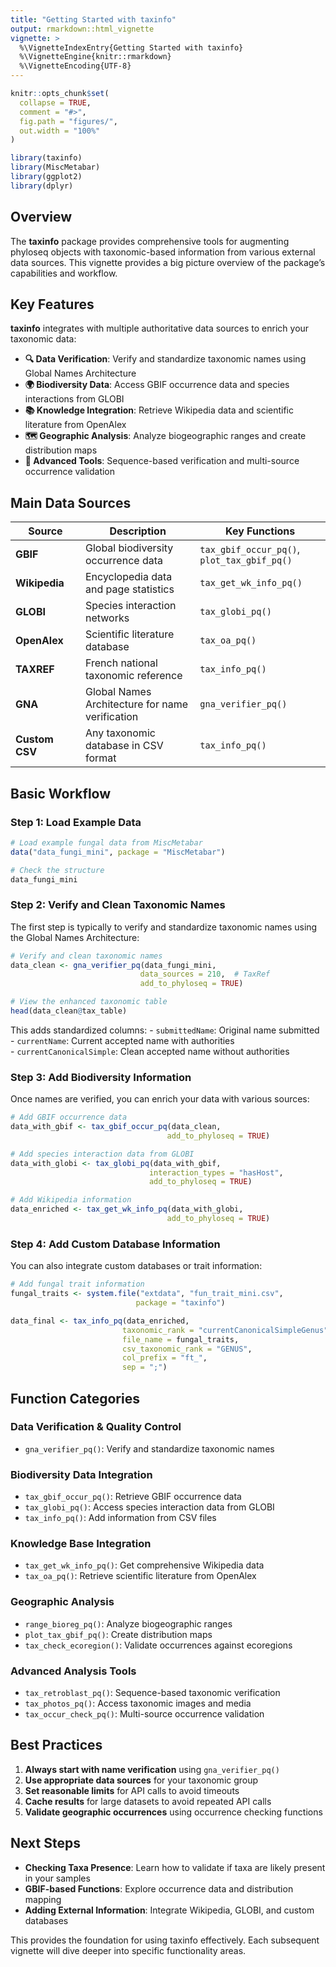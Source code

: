 ```yaml
---
title: "Getting Started with taxinfo"
output: rmarkdown::html_vignette
vignette: >
  %\VignetteIndexEntry{Getting Started with taxinfo}
  %\VignetteEngine{knitr::rmarkdown}
  %\VignetteEncoding{UTF-8}
---
```


```r
knitr::opts_chunk$set(
  collapse = TRUE,
  comment = "#>",
  fig.path = "figures/",
  out.width = "100%"
)
```

```r
library(taxinfo)
library(MiscMetabar)
library(ggplot2)
library(dplyr)
```

## Overview

The **taxinfo** package provides comprehensive tools for augmenting phyloseq objects with taxonomic-based information from various external data sources. This vignette provides a big picture overview of the package's capabilities and workflow.

## Key Features

**taxinfo** integrates with multiple authoritative data sources to enrich your taxonomic data:

- **🔍 Data Verification**: Verify and standardize taxonomic names using Global Names Architecture
- **🌍 Biodiversity Data**: Access GBIF occurrence data and species interactions from GLOBI  
- **📚 Knowledge Integration**: Retrieve Wikipedia data and scientific literature from OpenAlex
- **🗺️ Geographic Analysis**: Analyze biogeographic ranges and create distribution maps
- **🔬 Advanced Tools**: Sequence-based verification and multi-source occurrence validation

## Main Data Sources

| Source | Description | Key Functions |
|--------|-------------|---------------|
| **GBIF** | Global biodiversity occurrence data | `tax_gbif_occur_pq()`, `plot_tax_gbif_pq()` |
| **Wikipedia** | Encyclopedia data and page statistics | `tax_get_wk_info_pq()` |
| **GLOBI** | Species interaction networks | `tax_globi_pq()` |
| **OpenAlex** | Scientific literature database | `tax_oa_pq()` |
| **TAXREF** | French national taxonomic reference | `tax_info_pq()` |
| **GNA** | Global Names Architecture for name verification | `gna_verifier_pq()` |
| **Custom CSV** | Any taxonomic database in CSV format | `tax_info_pq()` |

## Basic Workflow

### Step 1: Load Example Data

```r
# Load example fungal data from MiscMetabar
data("data_fungi_mini", package = "MiscMetabar")

# Check the structure
data_fungi_mini
```

### Step 2: Verify and Clean Taxonomic Names

The first step is typically to verify and standardize taxonomic names using the Global Names Architecture:

```r
# Verify and clean taxonomic names
data_clean <- gna_verifier_pq(data_fungi_mini, 
                             data_sources = 210,  # TaxRef
                             add_to_phyloseq = TRUE)

# View the enhanced taxonomic table
head(data_clean@tax_table)
```

This adds standardized columns:
- `submittedName`: Original name submitted
- `currentName`: Current accepted name with authorities  
- `currentCanonicalSimple`: Clean accepted name without authorities

### Step 3: Add Biodiversity Information

Once names are verified, you can enrich your data with various sources:

```r
# Add GBIF occurrence data
data_with_gbif <- tax_gbif_occur_pq(data_clean,
                                   add_to_phyloseq = TRUE)

# Add species interaction data from GLOBI
data_with_globi <- tax_globi_pq(data_with_gbif,
                               interaction_types = "hasHost",
                               add_to_phyloseq = TRUE)

# Add Wikipedia information
data_enriched <- tax_get_wk_info_pq(data_with_globi,
                                   add_to_phyloseq = TRUE)
```

### Step 4: Add Custom Database Information

You can also integrate custom databases or trait information:

```r
# Add fungal trait information
fungal_traits <- system.file("extdata", "fun_trait_mini.csv", 
                            package = "taxinfo")

data_final <- tax_info_pq(data_enriched,
                         taxonomic_rank = "currentCanonicalSimpleGenus",
                         file_name = fungal_traits,
                         csv_taxonomic_rank = "GENUS",
                         col_prefix = "ft_",
                         sep = ";")
```

## Function Categories

### Data Verification & Quality Control
- `gna_verifier_pq()`: Verify and standardize taxonomic names

### Biodiversity Data Integration  
- `tax_gbif_occur_pq()`: Retrieve GBIF occurrence data
- `tax_globi_pq()`: Access species interaction data from GLOBI
- `tax_info_pq()`: Add information from CSV files

### Knowledge Base Integration
- `tax_get_wk_info_pq()`: Get comprehensive Wikipedia data
- `tax_oa_pq()`: Retrieve scientific literature from OpenAlex

### Geographic Analysis
- `range_bioreg_pq()`: Analyze biogeographic ranges
- `plot_tax_gbif_pq()`: Create distribution maps
- `tax_check_ecoregion()`: Validate occurrences against ecoregions

### Advanced Analysis Tools
- `tax_retroblast_pq()`: Sequence-based taxonomic verification
- `tax_photos_pq()`: Access taxonomic images and media
- `tax_occur_check_pq()`: Multi-source occurrence validation

## Best Practices

1. **Always start with name verification** using `gna_verifier_pq()`
2. **Use appropriate data sources** for your taxonomic group
3. **Set reasonable limits** for API calls to avoid timeouts
4. **Cache results** for large datasets to avoid repeated API calls
5. **Validate geographic occurrences** using occurrence checking functions

## Next Steps

- **Checking Taxa Presence**: Learn how to validate if taxa are likely present in your samples
- **GBIF-based Functions**: Explore occurrence data and distribution mapping  
- **Adding External Information**: Integrate Wikipedia, GLOBI, and custom databases

This provides the foundation for using taxinfo effectively. Each subsequent vignette will dive deeper into specific functionality areas.